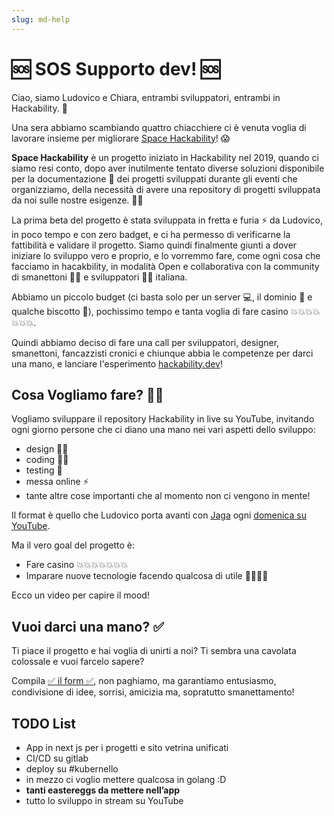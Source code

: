 ```yaml
---
slug: md-help
---
```



# 🆘 SOS Supporto dev! 🆘

Ciao, siamo Ludovico e Chiara, entrambi sviluppatori,
entrambi in Hackability. 🖖

Una sera abbiamo scambiando quattro chiacchiere ci è venuta
voglia di lavorare insieme per migliorare
[Space Hackability](https://space.hackability.it/)! 😱

**Space Hackability** è un progetto iniziato in Hackability nel 2019, quando ci siamo resi conto,
dopo aver inutilmente tentato diverse soluzioni disponibile per la documentazione 📄 dei progetti
sviluppati durante gli eventi che organizziamo, della necessità di avere una repository
di progetti sviluppata da noi sulle nostre esigenze. 🧑‍💻

La prima beta del progetto è stata sviluppata in fretta e furia ⚡️ da Ludovico, in poco tempo
e con zero badget, e ci ha permesso di verificarne la fattibilità e validare il progetto. Siamo
quindi finalmente giunti a dover iniziare lo sviluppo vero e proprio, e lo vorremmo fare,
come ogni cosa che facciamo in hacakbility, in modalità Open e collaborativa con la community
di smanettoni 👷‍♀️ e sviluppatori 🧑‍💻 italiana.

Abbiamo un piccolo budget (ci basta solo per un server 💻, il dominio 📌 e qualche biscotto 🍪),
pochissimo tempo e tanta voglia di fare casino 💥💥💥💥💥💥💥.

Quindi abbiamo deciso di fare una call per
sviluppatori, designer, smanettoni, fancazzisti cronici e chiunque abbia le competenze per darci una mano,
e lanciare l'esperimento [hackability.dev](https://hackability.dev)!

## Cosa Vogliamo fare? 🙋‍♂️

Vogliamo sviluppare il repository Hackability in live su YouTube, invitando ogni giorno persone che
ci diano una mano nei vari aspetti dello sviluppo:

- design 🧑‍🎨
- coding 👨‍💻
- testing 🙈
- messa online ⚡️
- tante altre cose importanti che al momento non ci vengono in mente!

Il format è quello che Ludovico porta avanti con [Jaga](https://jagasantagostino.com/) ogni [domenica su YouTube](https://www.youtube.com/playlist?list=PLgpcD__Rs4L9b9FqAmAg9JSWY-aD10m2e).

Ma il vero goal del progetto è:

- Fare casino 💥💥💥💥💥💥💥
- Imparare nuove tecnologie facendo qualcosa di utile 🚀🚀🚀🚀

Ecco un video per capire il mood!

<div className="m-auto w-full flex justify-center my-10 max-w-full">
  <YouTube className="max-w-full" videoId="2TiVLYdgF_c" />
</div>

## Vuoi darci una mano? ✅

Ti piace il progetto e hai voglia di unirti a noi?
Ti sembra una cavolata colossale e vuoi farcelo sapere?

Compila [✅ il form ✅](https://forms.gle/Pam4YXcAB21M9Egx5), non paghiamo, ma garantiamo entusiasmo, condivisione di idee, sorrisi, amicizia ma, sopratutto smanettamento!

## TODO List

- App in next js per i progetti e sito vetrina unificati
- CI/CD su gitlab
- deploy su #kubernello
- in mezzo ci voglio mettere qualcosa in golang :D
- **tanti eastereggs da mettere nell’app**
- tutto lo sviluppo in stream su YouTube
